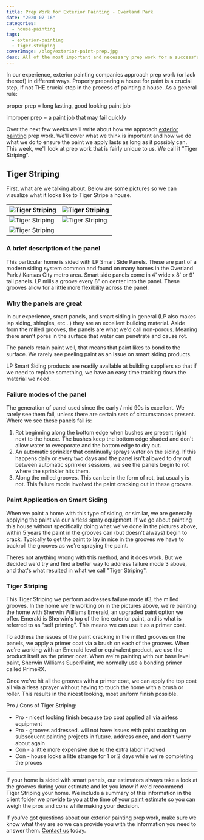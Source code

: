 ```yaml
---
title: Prep Work for Exterior Painting - Overland Park
date: "2020-07-16"
categories:
  - house-painting
tags:
  - exterior-painting
  - tiger-striping
coverImage: /blog/exterior-paint-prep.jpg
desc: All of the most important and necessary prep work for a successful exterior painting project
---
```


In our experience, exterior painting companies approach prep work (or lack thereof) in different ways. Properly preparing a house for paint is a crucial step, if not THE crucial step in the process of painting a house. As a general rule:

proper prep = long lasting, good looking paint job

improper prep = a paint job that may fail quickly

Over the next few weeks we'll write about how we approach [exterior painting](https://greatplainspaintingkc.com/exterior-painting-kansas-city/) prep work. We'll cover what we think is important and how we do what we do to ensure the paint we apply lasts as long as it possibly can. This week, we'll look at prep work that is fairly unique to us. We call it "Tiger Striping".

## Tiger Striping

First, what are we talking about. Below are some pictures so we can visualize what it looks like to Tiger Stripe a house.

| ![Tiger Striping](/blog/images/1-Aug-06-2019-09_58am-SZTK.jpg) | ![Tiger Striping](/blog/images/6-Aug-06-2019-09_58am-jDMe.jpg) |
| -------------------------------------------------------------- | -------------------------------------------------------------- |
| ![Tiger Striping](/blog/images/4-Aug-06-2019-09_58am-RuEK.jpg) | ![Tiger Striping](/blog/images/3-Aug-06-2019-09_58am-HvWu.jpg) |
| ![Tiger Striping](/blog/images/2-Aug-06-2019-09_58am-wAwR.jpg) |                                                                |

### A brief description of the panel

This particular home is sided with LP Smart Side Panels. These are part of a modern siding system common and found on many homes in the Overland Park / Kansas City metro area. Smart side panels come in 4' wide x 8' or 9' tall panels. LP mills a groove every 8" on center into the panel. These grooves allow for a little more flexibility across the panel.

### Why the panels are great

In our experience, smart panels, and smart siding in general (LP also makes lap siding, shingles, etc...) they are an excellent building material. Aside from the milled grooves, the panels are what we'd call non-porous. Meaning there aren't pores in the surface that water can penetrate and cause rot.

The panels retain paint well, that means that paint likes to bond to the surface. We rarely see peeling paint as an issue on smart siding products.

LP Smart Siding products are readily available at building suppliers so that if we need to replace something, we have an easy time tracking down the material we need.

### Failure modes of the panel

The generation of panel used since the early / mid 90s is excellent. We rarely see them fail, unless there are certain sets of circumstances present. Where we see these panels fail is:

1. Rot beginning along the bottom edge when bushes are present right next to the house. The bushes keep the bottom edge shaded and don't allow water to eveaporate and the bottom edge to dry out.
2. An automatic sprinkler that continually sprays water on the siding. If this happens daily or every two days and the panel isn't allowed to dry out between automatic sprinkler sessions, we see the panels begin to rot where the sprinkler hits them.
3. Along the milled grooves. This can be in the form of rot, but usually is not. This failure mode involved the paint cracking out in these grooves.

### Paint Application on Smart Siding

When we paint a home with this type of siding, or similar, we are generally applying the paint via our airless spray equipment. If we go about painting this house without specifically doing what we've done in the pictures above, within 5 years the paint in the grooves can (but doesn't always) begin to crack. Typically to get the paint to lay in nice in the grooves we have to backroll the grooves as we're spraying the paint.

Theres not anything wrong with this method, and it does work. But we decided we'd try and find a better way to address failure mode 3 above, and that's what resulted in what we call "Tiger Striping".

### Tiger Striping

This Tiger Striping we perform addresses failure mode #3, the milled grooves. In the home we're working on in the pictures above, we're painting the home with Sherwin Williams Emerald, an upgraded paint option we offer. Emerald is Sherwin's top of the line exterior paint, and is what is referred to as "self priming". This means we can use it as a primer coat.

To address the issues of the paint cracking in the milled grooves on the panels, we apply a primer coat via a brush on each of the grooves. When we're working with an Emerald level or equivalent product, we use the product itself as the primer coat. When we're painting with our base level paint, Sherwin Williams SuperPaint, we normally use a bonding primer called PrimeRX.

Once we've hit all the grooves with a primer coat, we can apply the top coat all via airless sprayer without having to touch the home with a brush or roller. This results in the nicest looking, most uniform finish possible.

Pro / Cons of Tiger Striping:

- Pro - nicest looking finish because top coat applied all via airless equipment
- Pro - grooves addressed. will not have issues with paint cracking on subsequent painting projects in future. address once, and don't worry about again
- Con - a little more expensive due to the extra labor involved
- Con - house looks a litte strange for 1 or 2 days while we're completing the proces

---

If your home is sided with smart panels, our estimators always take a look at the grooves during your estimate and let you know if we'd recommend Tiger Striping your home. We include a summary of this information in the client folder we provide to you at the time of your [paint estimate](https://greatplainspaintingkc.com/good-painting-estimate-kansas-city/) so you can weigh the pros and cons while making your decision.

If you've got questions about our exterior painting prep work, make sure we know what they are so we can provide you with the information you need to answer them. [Contact us](https://greatplainspaintingkc.com/contact/) today.
